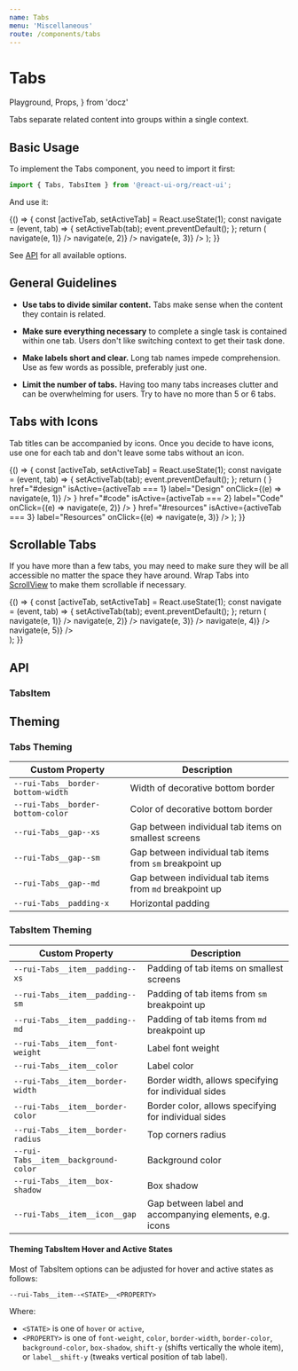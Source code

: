 ```yaml
---
name: Tabs
menu: 'Miscellaneous'
route: /components/tabs
---
```


# Tabs

  Playground,
  Props,
} from 'docz'

Tabs separate related content into groups within a single context.

## Basic Usage

To implement the Tabs component, you need to import it first:

```js
import { Tabs, TabsItem } from '@react-ui-org/react-ui';
```

And use it:

<Playground>
  {() => {
    const [activeTab, setActiveTab] = React.useState(1);
    const navigate = (event, tab) => {
      setActiveTab(tab);
      event.preventDefault();
    };
    return (
      <Tabs>
        <TabsItem
          href="#design"
          isActive={activeTab === 1}
          label="Design"
          onClick={(e) => navigate(e, 1)}
        />
        <TabsItem
          href="#code"
          isActive={activeTab === 2}
          label="Code"
          onClick={(e) => navigate(e, 2)}
        />
        <TabsItem
          href="#resources"
          isActive={activeTab === 3}
          label="Resources"
          onClick={(e) => navigate(e, 3)}
        />
      </Tabs>
    );
  }}
</Playground>

See [API](#api) for all available options.

## General Guidelines

- **Use tabs to divide similar content.** Tabs make sense when the content they
  contain is related.

- **Make sure everything necessary** to complete a single task is contained
  within one tab. Users don't like switching context to get their task done.

- **Make labels short and clear.** Long tab names impede comprehension. Use as
  few words as possible, preferably just one.

- **Limit the number of tabs.** Having too many tabs increases clutter and
  can be overwhelming for users. Try to have no more than 5 or 6 tabs.

## Tabs with Icons

Tab titles can be accompanied by icons. Once you decide to have icons, use one
for each tab and don't leave some tabs without an icon.

<Playground>
  {() => {
    const [activeTab, setActiveTab] = React.useState(1);
    const navigate = (event, tab) => {
      setActiveTab(tab);
      event.preventDefault();
    };
    return (
      <Tabs>
        <TabsItem
          beforeLabel={<Icon icon="pencil" />}
          href="#design"
          isActive={activeTab === 1}
          label="Design"
          onClick={(e) => navigate(e, 1)}
        />
        <TabsItem
          beforeLabel={<Icon icon="code" />}
          href="#code"
          isActive={activeTab === 2}
          label="Code"
          onClick={(e) => navigate(e, 2)}
        />
        <TabsItem
          beforeLabel={<Icon icon="star" />}
          href="#resources"
          isActive={activeTab === 3}
          label="Resources"
          onClick={(e) => navigate(e, 3)}
        />
      </Tabs>
    );
  }}
</Playground>

## Scrollable Tabs

If you have more than a few tabs, you may need to make sure they will be all
accessible no matter the space they have around. Wrap Tabs into
[ScrollView](/components/ui/scroll-view) to make them scrollable if necessary.

<Playground>
  {() => {
    const [activeTab, setActiveTab] = React.useState(1);
    const navigate = (event, tab) => {
      setActiveTab(tab);
      event.preventDefault();
    };
    return (
      <div style={{ width: '19rem' }}>
        <ScrollView direction="horizontal">
          <Tabs>
            <TabsItem
              href="#design"
              isActive={activeTab === 1}
              label="Design"
              onClick={(e) => navigate(e, 1)}
            />
            <TabsItem
              href="#code"
              isActive={activeTab === 2}
              label="Code"
              onClick={(e) => navigate(e, 2)}
            />
            <TabsItem
              href="#resources"
              isActive={activeTab === 3}
              label="Resources"
              onClick={(e) => navigate(e, 3)}
            />
            <TabsItem
              href="#other"
              isActive={activeTab === 4}
              label="Other"
              onClick={(e) => navigate(e, 4)}
            />
            <TabsItem
              href="#more"
              isActive={activeTab === 5}
              label="More"
              onClick={(e) => navigate(e, 5)}
            />
          </Tabs>
        </ScrollView>
      </div>
    );
  }}
</Playground>

## API

<Props table of={Tabs} />

### TabsItem

<Props table of={TabsItem} />

## Theming

### Tabs Theming

| Custom Property                                      | Description                                                  |
|------------------------------------------------------|--------------------------------------------------------------|
| `--rui-Tabs__border-bottom-width`                    | Width of decorative bottom border                            |
| `--rui-Tabs__border-bottom-color`                    | Color of decorative bottom border                            |
| `--rui-Tabs__gap--xs`                                | Gap between individual tab items on smallest screens         |
| `--rui-Tabs__gap--sm`                                | Gap between individual tab items from `sm` breakpoint up     |
| `--rui-Tabs__gap--md`                                | Gap between individual tab items from `md` breakpoint up     |
| `--rui-Tabs__padding-x`                              | Horizontal padding                                           |

### TabsItem Theming

| Custom Property                                      | Description                                                  |
|------------------------------------------------------|--------------------------------------------------------------|
| `--rui-Tabs__item__padding--xs`                      | Padding of tab items on smallest screens                     |
| `--rui-Tabs__item__padding--sm`                      | Padding of tab items from `sm` breakpoint up                 |
| `--rui-Tabs__item__padding--md`                      | Padding of tab items from `md` breakpoint up                 |
| `--rui-Tabs__item__font-weight`                      | Label font weight                                            |
| `--rui-Tabs__item__color`                            | Label color                                                  |
| `--rui-Tabs__item__border-width`                     | Border width, allows specifying for individual sides         |
| `--rui-Tabs__item__border-color`                     | Border color, allows specifying for individual sides         |
| `--rui-Tabs__item__border-radius`                    | Top corners radius                                           |
| `--rui-Tabs__item__background-color`                 | Background color                                             |
| `--rui-Tabs__item__box-shadow`                       | Box shadow                                                   |
| `--rui-Tabs__item__icon__gap`                        | Gap between label and accompanying elements, e.g. icons      |

#### Theming TabsItem Hover and Active States

Most of TabsItem options can be adjusted for hover and active states as follows:

`--rui-Tabs__item--<STATE>__<PROPERTY>`

Where:

- `<STATE>` is one of `hover` or `active`,
- `<PROPERTY>` is one of `font-weight`, `color`, `border-width`, `border-color`,
  `background-color`, `box-shadow`, `shift-y` (shifts vertically the whole
  item), or `label__shift-y` (tweaks vertical position of tab label).
